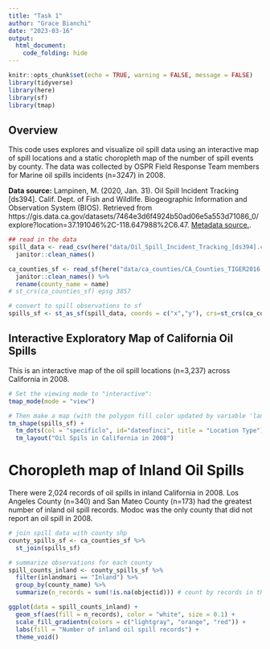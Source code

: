 ```yaml
---
title: "Task 1"
author: "Grace Bianchi"
date: "2023-03-16"
output: 
  html_document:
    code_folding: hide
---
```


```r
knitr::opts_chunk$set(echo = TRUE, warning = FALSE, message = FALSE)
library(tidyverse)
library(here)
library(sf)
library(tmap)

```


## Overview

This code uses explores and visualize oil spill data using an interactive map of spill locations and a static choropleth map of the number of spill events by county. The data was collected by OSPR Field Response Team members for Marine oil spills incidents (n=3247) in 2008.

**Data source:** Lampinen, M. (2020, Jan. 31). Oil Spill Incident Tracking [ds394]. Calif. Dept. of Fish and Wildlife. Biogeographic Information and Observation System (BIOS). Retrieved from https://gis.data.ca.gov/datasets/7464e3d6f4924b50ad06e5a553d71086_0/explore?location=37.191046%2C-118.647988%2C6.47. [Metadata source.](https://www.arcgis.com/sharing/rest/content/items/7464e3d6f4924b50ad06e5a553d71086/info/metadata/metadata.xml?format=default&output=html).


```r
## read in the data
spill_data <- read_csv(here("data/Oil_Spill_Incident_Tracking_[ds394].csv")) %>% 
  janitor::clean_names()

ca_counties_sf <- read_sf(here("data/ca_counties/CA_Counties_TIGER2016.shp")) %>% 
  janitor::clean_names() %>% 
  rename(county_name = name) 
# st_crs(ca_counties_sf) epsg 3857

# convert to spill observations to sf
spills_sf <- st_as_sf(spill_data, coords = c("x","y"), crs=st_crs(ca_counties_sf)) 
```


## Interactive Exploratory Map of California Oil Spills

This is an interactive map of the oil spill locations (n=3,237) across California in 2008. 

```r
# Set the viewing mode to "interactive":
tmap_mode(mode = "view")

# Then make a map (with the polygon fill color updated by variable 'land_area', updating the color palette to "BuGn"), then add another shape layer for the sesbania records (added as dots):
tm_shape(spills_sf) +
  tm_dots(col = "specificlo", id="dateofinci", title = "Location Type") +
  tm_layout("Oil Spils in California in 2008")

```


# Choropleth map of Inland Oil Spills

There were 2,024 records of oil spills in inland California in 2008. Los Angeles County (n=340) and San Mateo County (n=173) had the greatest number of inland oil spill records. Modoc was the only county that did not report an oil spill in 2008. 

```r
# join spill data with county shp
county_spills_sf <- ca_counties_sf %>% 
  st_join(spills_sf)

# summarize observations for each county
spill_counts_inland <- county_spills_sf %>% 
  filter(inlandmari == "Inland") %>% 
  group_by(county_name) %>% 
  summarize(n_records = sum(!is.na(objectid))) # count by records in the data set

ggplot(data = spill_counts_inland) +
  geom_sf(aes(fill = n_records), color = "white", size = 0.1) +
  scale_fill_gradientn(colors = c("lightgray", "orange", "red")) +
  labs(fill = "Number of inland oil spill records") +
  theme_void()
```







